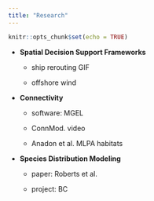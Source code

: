 ```yaml
---
title: "Research"
---
```


```r
knitr::opts_chunk$set(echo = TRUE)
```

<!---
- **Machine Learning**

  - iNaturalist applying to imagery. MBON.
-->

- **Spatial Decision Support Frameworks**

  - ship rerouting GIF
  
  - offshore wind

- **Connectivity**
  
  - software: MGEL
  
  - ConnMod. video
  
  - Anadon et al. MLPA habitats

- **Species Distribution Modeling**

  - paper: Roberts et al. 
  
  - project: BC

  